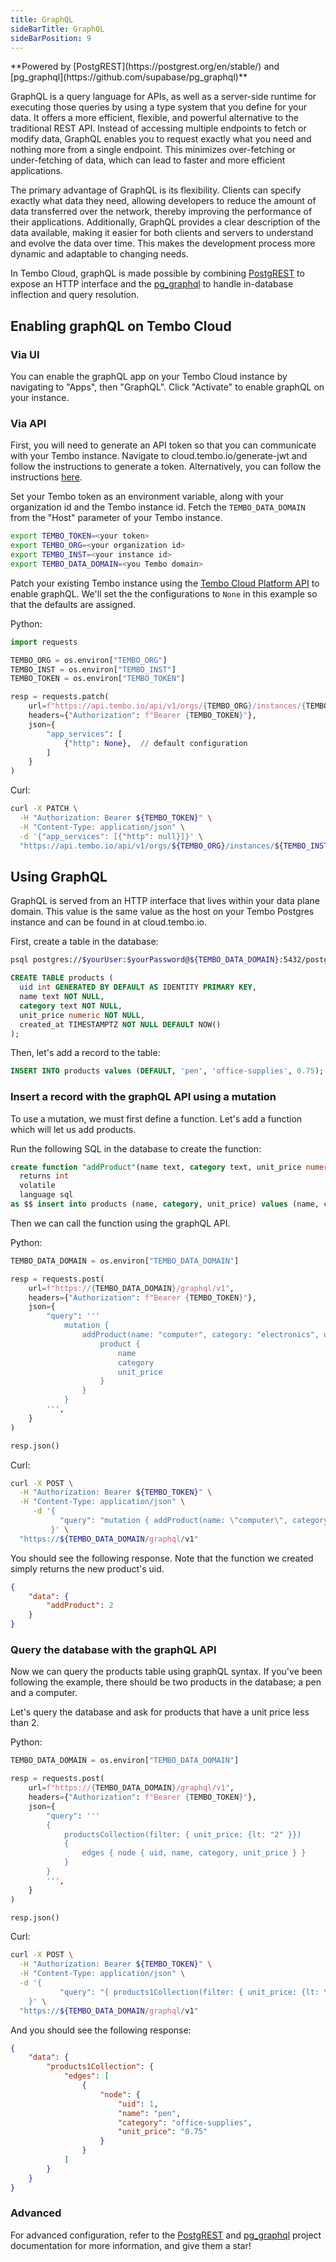 ```yaml
---
title: GraphQL
sideBarTitle: GraphQL
sideBarPosition: 9
---
```



<Callout variant='info'>
	**Powered by [PostgREST](https://postgrest.org/en/stable/) and
	[pg_graphql](https://github.com/supabase/pg_graphql)**
</Callout>

GraphQL is a query language for APIs, as well as a server-side runtime for executing those queries by using a type system that you define for your data. It offers a more efficient, flexible, and powerful alternative to the traditional REST API. Instead of accessing multiple endpoints to fetch or modify data, GraphQL enables you to request exactly what you need and nothing more from a single endpoint. This minimizes over-fetching or under-fetching of data, which can lead to faster and more efficient applications.

The primary advantage of GraphQL is its flexibility. Clients can specify exactly what data they need, allowing developers to reduce the amount of data transferred over the network, thereby improving the performance of their applications. Additionally, GraphQL provides a clear description of the data available, making it easier for both clients and servers to understand and evolve the data over time. This makes the development process more dynamic and adaptable to changing needs.

In Tembo Cloud, graphQL is made possible by combining [PostgREST](https://postgrest.org/en/stable/) to expose an HTTP interface and the [pg_graphql](https://github.com/supabase/pg_graphql) to handle in-database inflection and query resolution.

## Enabling graphQL on Tembo Cloud

### Via UI

You can enable the graphQL app on your Tembo Cloud instance by navigating to "Apps", then "GraphQL". Click "Activate" to enable graphQL on your instance.

### Via API

First, you will need to generate an API token so that you can communicate with your Tembo instance. Navigate to cloud.tembo.io/generate-jwt and follow the instructions to generate a token. Alternatively, you can follow the instructions [here](https://tembo.io/docs/development/api).

Set your Tembo token as an environment variable, along with your organization id and the Tembo instance id. Fetch the `TEMBO_DATA_DOMAIN` from the "Host" parameter of your Tembo instance.

```bash
export TEMBO_TOKEN=<your token>
export TEMBO_ORG=<your organization id>
export TEMBO_INST=<your instance id>
export TEMBO_DATA_DOMAIN=<you Tembo domain>
```

Patch your existing Tembo instance using the [Tembo Cloud Platform API](https://api.tembo.io/redoc) to enable graphQL. We'll set the the configurations to `None` in this example so that the defaults are assigned.

Python:

```py
import requests

TEMBO_ORG = os.environ["TEMBO_ORG"]
TEMBO_INST = os.environ["TEMBO_INST"]
TEMBO_TOKEN = os.environ["TEMBO_TOKEN"]

resp = requests.patch(
    url=f"https://api.tembo.io/api/v1/orgs/{TEMBO_ORG}/instances/{TEMBO_INST}",
    headers={"Authorization": f"Bearer {TEMBO_TOKEN}"},
    json={
        "app_services": [
            {"http": None},  // default configuration
        ]
    }
)
```

Curl:

```bash
curl -X PATCH \
  -H "Authorization: Bearer ${TEMBO_TOKEN}" \
  -H "Content-Type: application/json" \
  -d '{"app_services": [{"http": null}]}' \
  "https://api.tembo.io/api/v1/orgs/${TEMBO_ORG}/instances/${TEMBO_INST}"
```

## Using GraphQL

GraphQL is served from an HTTP interface that lives within your data plane domain. This value is the same value as the host on your Tembo Postgres instance and can be found in at cloud.tembo.io.

First, create a table in the database:

```bash
psql postgres://$yourUser:$yourPassword@${TEMBO_DATA_DOMAIN}:5432/postgres
```

```sql
CREATE TABLE products (
  uid int GENERATED BY DEFAULT AS IDENTITY PRIMARY KEY,
  name text NOT NULL,
  category text NOT NULL,
  unit_price numeric NOT NULL,
  created_at TIMESTAMPTZ NOT NULL DEFAULT NOW()
);
```

Then, let's add a record to the table:

```sql
INSERT INTO products values (DEFAULT, 'pen', 'office-supplies', 0.75);
```

### Insert a record with the graphQL API using a mutation

To use a mutation, we must first define a function. Let's add a function which will let us add products.

Run the following SQL in the database to create the function:

```sql
create function "addProduct"(name text, category text, unit_price numeric)
  returns int
  volatile
  language sql
as $$ insert into products (name, category, unit_price) values (name, category, unit_price) returning uid; $$;
```

Then we can call the function using the graphQL API.

Python:

```py
TEMBO_DATA_DOMAIN = os.environ["TEMBO_DATA_DOMAIN"]

resp = requests.post(
    url=f"https://{TEMBO_DATA_DOMAIN}/graphql/v1",
    headers={"Authorization": f"Bearer {TEMBO_TOKEN}"},
    json={
        "query": '''
            mutation {
                addProduct(name: "computer", category: "electronics", unit_price: "999.99") {
                    product {
                        name
                        category
                        unit_price
                    }
                }
            }
        ''',
    }
)

resp.json()
```

Curl:

```bash
curl -X POST \
  -H "Authorization: Bearer ${TEMBO_TOKEN}" \
  -H "Content-Type: application/json" \
     -d '{
           "query": "mutation { addProduct(name: \"computer\", category: \"electronics\", unit_price: \"999.99\") { product { name, category, unit_price } } }"
         }' \
  "https://${TEMBO_DATA_DOMAIN/graphql/v1"
```

You should see the following response. Note that the function we created simply returns the new product's uid.

```json
{
	"data": {
		"addProduct": 2
	}
}
```

### Query the database with the graphQL API

Now we can query the products table using graphQL syntax.
If you've been following the example, there should be two products in the database; a pen and a computer.

Let's query the database and ask for products that have a unit price less than 2.

Python:

```py
TEMBO_DATA_DOMAIN = os.environ["TEMBO_DATA_DOMAIN"]

resp = requests.post(
    url=f"https://{TEMBO_DATA_DOMAIN}/graphql/v1",
    headers={"Authorization": f"Bearer {TEMBO_TOKEN}"},
    json={
        "query": '''
        {
            productsCollection(filter: { unit_price: {lt: "2" }})
            {
                edges { node { uid, name, category, unit_price } }
            }
        }
        ''',
    }
)

resp.json()
```

Curl:

```bash
curl -X POST \
  -H "Authorization: Bearer ${TEMBO_TOKEN}" \
  -H "Content-Type: application/json" \
  -d '{
           "query": "{ products1Collection(filter: { unit_price: {lt: \"2\" }}) { edges { node { uid, name, category, unit_price } } } }"
    }' \
  "https://${TEMBO_DATA_DOMAIN/graphql/v1"
```

And you should see the following response:

```json
{
	"data": {
		"products1Collection": {
			"edges": [
				{
					"node": {
						"uid": 1,
						"name": "pen",
						"category": "office-supplies",
						"unit_price": "0.75"
					}
				}
			]
		}
	}
}
```

### Advanced

For advanced configuration, refer to the [PostgREST](https://postgrest.org/en/stable/) and [pg_graphql](https://supabase.github.io/pg_graphql/api/) project documentation for more information, and give them a star!
